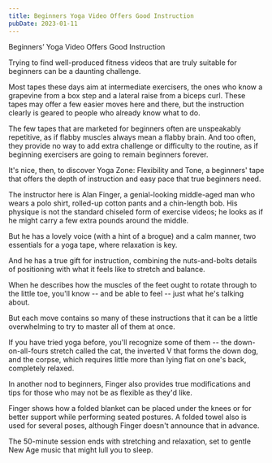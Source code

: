 ```yaml
---
title: Beginners Yoga Video Offers Good Instruction
pubDate: 2023-01-11
---
```


Beginners’ Yoga Video Offers Good Instruction

Trying to find well-produced fitness videos that are truly suitable for beginners can be a daunting challenge.

Most tapes these days aim at intermediate exercisers, the ones who know a grapevine from a box step and a lateral raise from a biceps curl. These tapes may offer a few easier moves here and there, but the instruction clearly is geared to people who already know what to do.

The few tapes that are marketed for beginners often are unspeakably repetitive, as if flabby muscles always mean a flabby brain. And too often, they provide no way to add extra challenge or difficulty to the routine, as if beginning exercisers are going to remain beginners forever. 

It's nice, then, to discover Yoga Zone: Flexibility and Tone, a beginners' tape that offers the depth of instruction and easy pace that true beginners need.

The instructor here is Alan Finger, a genial-looking middle-aged man who wears a polo shirt, rolled-up cotton pants and a chin-length bob. His physique is not the standard chiseled form of exercise videos; he looks as if he might carry a few extra pounds around the middle.

But he has a lovely voice (with a hint of a brogue) and a calm manner, two essentials for a yoga tape, where relaxation is key.

And he has a true gift for instruction, combining the nuts-and-bolts details of positioning with what it feels like to stretch and balance.

When he describes how the muscles of the feet ought to rotate through to the little toe, you'll know -- and be able to feel -- just what he's talking about.

But each move contains so many of these instructions that it can be a little overwhelming to try to master all of them at once.

If you have tried yoga before, you'll recognize some of them -- the down-on-all-fours stretch called the cat, the inverted V that forms the down dog, and the corpse, which requires little more than lying flat on one's back, completely relaxed.

In another nod to beginners, Finger also provides true modifications and tips for those who may not be as flexible as they'd like.

Finger shows how a folded blanket can be placed under the knees or for better support while performing seated postures. A folded towel also is used for several poses, although Finger doesn't announce that in advance.

The 50-minute session ends with stretching and relaxation, set to gentle New Age music that might lull you to sleep.